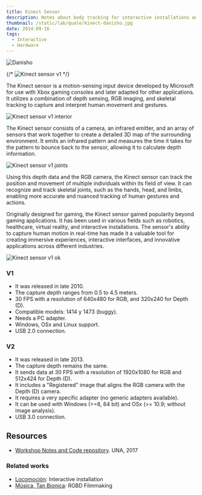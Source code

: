 ```yaml
---
title: Kinect Sensor
description: Notes about body tracking for interactive installations and filmaking.
thumbnail: /static/lab/quale/kinect-danisho.jpg
date: 2014-09-16
tags:
  - Interactive
  - Hardware
---
```


![Danisho](/static/lab/quale/kinect-danisho.jpg)

{/* ![Kinect sensor v1](https://github.com/colormono/kinect-notes/raw/master/assets/images/kinectp-640x353.jpg) */}

The Kinect sensor is a motion-sensing input device developed by Microsoft for use with Xbox gaming consoles and later adapted for other applications. It utilizes a combination of depth sensing, RGB imaging, and skeletal tracking to capture and interpret human movement and gestures.

![Kinect sensor v1 interior](https://github.com/colormono/kinect-notes/raw/master/assets/images/kinect-interior.png)

The Kinect sensor consists of a camera, an infrared emitter, and an array of sensors that work together to create a detailed 3D map of the surrounding environment. It emits an infrared pattern and measures the time it takes for the pattern to bounce back to the sensor, allowing it to calculate depth information.

![Kinect sensor v1 joints](https://github.com/colormono/kinect-notes/raw/master/assets/images/synapse.jpg)

Using this depth data and the RGB camera, the Kinect sensor can track the position and movement of multiple individuals within its field of view. It can recognize and track skeletal joints, such as the hands, head, and limbs, enabling more accurate and nuanced tracking of human gestures and actions.

Originally designed for gaming, the Kinect sensor gained popularity beyond gaming applications. It has been used in various fields such as robotics, healthcare, virtual reality, and interactive installations. The sensor's ability to capture human motion in real-time has made it a valuable tool for creating immersive experiences, interactive interfaces, and innovative applications across different industries.

![Kinect sensor v1 ok](https://github.com/colormono/kinect-notes/raw/master/assets/images/ofxKinect.jpg)

### V1

- It was released in late 2010.
- The capture depth ranges from 0.5 to 4.5 meters.
- 30 FPS with a resolution of 640x480 for RGB, and 320x240 for Depth (D).
- Compatible models: 1414 y 1473 (buggy).
- Needs a PC adapter.
- Windows, OSx and Linux support.
- USB 2.0 connection.

### V2

- It was released in late 2013.
- The capture depth remains the same.
- It sends data at 30 FPS with a resolution of 1920x1080 for RGB and 512x424 for Depth (D).
- It includes a "Registered" image that aligns the RGB camera with the Depth (D) camera.
- It requires a very specific adapter (no generic adapters available).
- It can be used with Windows (>=8, 64 bit) and OSx (>= 10.9; without image analysis).
- USB 3.0 connection.

## Resources

- [Workshop Notes and Code repository](https://github.com/colormono/kinect-notes). UNA, 2017

### Related works

- [Locomoción](https://colormono.com/works/locomocion): Interactive installation
- [Música, Tan Bionica](https://colormono.com/works/musica): RGBD Filmmaking
